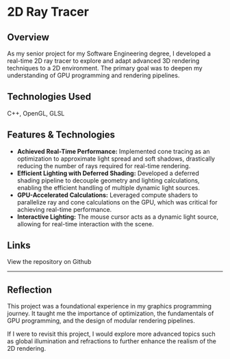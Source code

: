 <div style={{width: '100%', display: 'flex', justifyContent: 'center', alignItems: 'center'}}>
    <MdxImage boxProps={{width: {xs:'400px', sm: '500px', md: '700px'}, height: {xs: '228px', sm: '285px', md: '400px'}}} 
                src="/images/2dRayTracer.mp4" alt="2D Ray Tracer" />
</div>

# 2D Ray Tracer

## Overview

As my senior project for my Software Engineering degree, I developed a real-time 2D ray tracer to explore and adapt advanced 3D rendering techniques to a 2D environment. The primary goal was to deepen my understanding of GPU programming and rendering pipelines.

## Technologies Used
C++, OpenGL, GLSL

## Features & Technologies
- **Achieved Real-Time Performance:** Implemented cone tracing as an optimization to approximate light spread and soft shadows, drastically reducing the number of rays required for real-time rendering.
- **Efficient Lighting with Deferred Shading:** Developed a deferred shading pipeline to decouple geometry and lighting calculations, enabling the efficient handling of multiple dynamic light sources.
- **GPU-Accelerated Calculations:** Leveraged compute shaders to parallelize ray and cone calculations on the GPU, which was critical for achieving real-time performance.
- **Interactive Lighting:** The mouse cursor acts as a dynamic light source, allowing for real-time interaction with the scene.

## Links
<Link href='https://github.com/syd-baroya/2D-Raytracer'>View the repository on Github</Link>

---

## Reflection

This project was a foundational experience in my graphics programming journey. It taught me the importance of optimization, the fundamentals of GPU programming, and the design of modular rendering pipelines. 

If I were to revisit this project, I would explore more advanced topics such as global illumination and refractions to further enhance the realism of the 2D rendering.
